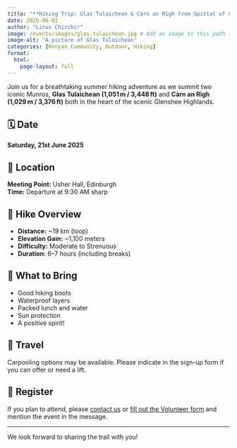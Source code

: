 ```yaml
---
title: "**Hiking Trip: Glas Tulaichean & Càrn an Rìgh from Spittal of Glenshee - 21 June 2025**"
date: 2025-06-01
author: "Linus Chirchir"
image: /events/images/glas-tulaichean.jpg # Add an image to this path if available
image-alt: "A picture of Glas Tulaichean"
categories: [Kenyan Community, Outdoor, Hiking]
format:
  html:
    page-layout: full
---
```


Join us for a breathtaking summer hiking adventure as we summit two iconic Munros, **Glas Tulaichean (1,051 m / 3,448 ft)** and **Càrn an Rìgh (1,029 m / 3,376 ft)** both in the heart of the scenic Glenshee Highlands.

## 🗓️ Date
**Saturday, 21st June 2025**

## 📍 Location
**Meeting Point:** Usher Hall, Edinburgh  
**Time:** Departure at 9:30 AM sharp

## 🥾 Hike Overview

- **Distance:** ~19 km (loop)
- **Elevation Gain:** ~1,100 meters
- **Difficulty:** Moderate to Strenuous
- **Duration:** 6–7 hours (including breaks)

## 🎒 What to Bring

- Good hiking boots
- Waterproof layers
- Packed lunch and water
- Sun protection
- A positive spirit!

## 🚗 Travel
Carpooling options may be available. Please indicate in the sign-up form if you can offer or need a lift.

## 📝 Register

If you plan to attend, please [contact us](mailto:info@kenyancommunityinscotland.uk) or [fill out the Volunteer form](../volunteer.qmd) and mention the event in the message.

---

We look forward to sharing the trail with you!
